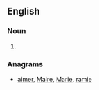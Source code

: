 ==English==

===Noun===
{{en-noun}}

# {{obsolete spelling of|army}}

===Anagrams===
* [[aimer#English|aimer]], [[Maire#English|Maire]], [[Marie#English|Marie]], [[ramie#English|ramie]]
